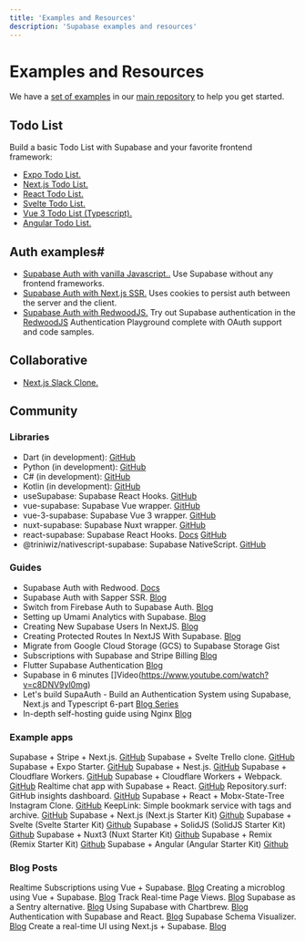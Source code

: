 ```yaml
---
title: 'Examples and Resources'
description: 'Supabase examples and resources'
---
```


# Examples and Resources

We have a [set of examples](https://github.com/supabase/supabase/tree/master/examples) in our [main repository](https://github.com/supabase/supabase) to help you get started.

## Todo List

Build a basic Todo List with Supabase and your favorite frontend framework:

- [Expo Todo List.](https://github.com/supabase/supabase/tree/master/examples/expo-todo-list)
- [Next.js Todo List.](https://github.com/supabase/supabase/tree/master/examples/nextjs-todo-list)
- [React Todo List.](https://github.com/supabase/supabase/tree/master/examples/react-todo-list)
- [Svelte Todo List.](https://github.com/supabase/supabase/tree/master/examples/sveltejs-todo-list)
- [Vue 3 Todo List (Typescript).](https://github.com/supabase/supabase/tree/master/examples/vue3-ts-todo-list)
- [Angular Todo List.](https://github.com/supabase/supabase/tree/master/examples/angular-todo-list)

## Auth examples#

- [Supabase Auth with vanilla Javascript..](https://github.com/supabase/supabase/tree/master/examples/javascript-auth) Use Supabase without any frontend frameworks.
- [Supabase Auth with Next.js SSR.](https://github.com/supabase/supabase/tree/master/examples/nextjs-with-supabase-auth) Uses cookies to persist auth between the server and the client.
- [Supabase Auth with RedwoodJS.](https://redwood-playground-auth.netlify.app/supabase) Try out Supabase authentication in the [RedwoodJS](https://redwoodjs.com/) Authentication Playground complete with OAuth support and code samples.

## Collaborative

- [Next.js Slack Clone.](https://github.com/supabase/supabase/tree/master/examples/slack-clone/nextjs-slack-clone)

## Community

### Libraries
- Dart (in development): [GitHub](https://github.com/supabase/supabase-dart )
- Python (in development): [GitHub](https://github.com/supabase/supabase-py)
- C# (in development): [GitHub](https://github.com/supabase/supabase-csharp)
- Kotlin (in development): [GitHub](https://github.com/supabase/supabase-kt)
- useSupabase: Supabase React Hooks. [GitHub](https://github.com/gbibeaul/use-supabase)
- vue-supabase: Supabase Vue wrapper. [GitHub](https://github.com/supabase/vue-supabase)
- vue-3-supabase: Supabase Vue 3 wrapper. [GitHub](https://github.com/DidoMarchet/vue-3-supabase)
- nuxt-supabase: Supabase Nuxt wrapper. [GitHub](https://github.com/supabase/nuxt-supabase)
- react-supabase: Supabase React Hooks. [Docs](https://react-supabase.vercel.app/) [GitHub](https://github.com/tmm/react-supabase)
- @triniwiz/nativescript-supabase: Supabase NativeScript. [GitHub](https://github.com/triniwiz/nativescript-plugins/tree/master/packages/nativescript-supabase)

### Guides

- Supabase Auth with Redwood. [Docs](https://redwoodjs.com/tutorial/authentication)
- Supabase Auth with Sapper SSR. [Blog](https://dev.to/jakobbouchard/how-to-setup-supabase-auth-with-sapper-ssr-13od)
- Switch from Firebase Auth to Supabase Auth. [Blog](https://msyyn.medium.com/switch-from-firebase-auth-to-supabase-auth-the-open-source-firebase-alternative-509746952b1b)
- Setting up Umami Analytics with Supabase. [Blog](https://dev.to/jakobbouchard/setting-up-umami-with-vercel-and-supabase-3a73)
- Creating New Supabase Users In NextJS. [Blog](https://www.aboutmonica.com/blog/creating-new-supabase-users-in-next-js)
- Creating Protected Routes In NextJS With Supabase. [Blog](https://www.aboutmonica.com/blog/creating-protected-routes-in-next-js-with-supabase)
- Migrate from Google Cloud Storage (GCS) to Supabase Storage Gist
- Subscriptions with Supabase and Stripe Billing [Blog](https://www.sandromaglione.com/2021/04/29/supabase-auth-create-stripe-customer-subscription-supabase-stripe-billing-part-1/)
- Flutter Supabase Authentication [Blog](https://www.sandromaglione.com/2021/04/24/flutter-supabase-authentication/)
- Supabase in 6 minutes []Video(https://www.youtube.com/watch?v=c8DNV9yl0mg)
- Let's build SupaAuth - Build an Authentication System using Supabase, Next.js and Typescript 6-part [Blog Series](https://aalam.in/blog/supabase-auth-intro-setup-next)
- In-depth self-hosting guide using Nginx [Blog](https://dev.to/chronsyn/self-hosting-with-supabase-1aii)

### Example apps


Supabase + Stripe + Next.js. [GitHub](https://github.com/vercel/nextjs-subscription-payments)
Supabase + Svelte Trello clone. [GitHub](https://github.com/joshnuss/supabase-kanban)
Supabase + Expo Starter. [GitHub](https://github.com/codingki/react-native-expo-template/tree/master/template-typescript-bottom-tabs-supabase-auth-flow)
Supabase + Nest.js. [GitHub](https://github.com/hiro1107/nestjs-supabase-auth)
Supabase + Cloudflare Workers. [GitHub](https://github.com/supabase/supabase/tree/master/examples/with-cloudflare-workers)
Supabase + Cloudflare Workers + Webpack. [GitHub](https://github.com/signalnerve/supabase-workers-proxy)
Realtime chat app with Supabase + React. [GitHub](https://github.com/shwosner/realtime-chat-supabase-react)
Repository.surf: GitHub insights dashboard. [GitHub](https://github.com/supabase/repository.surf)
Supabase + React + Mobx-State-Tree Instagram Clone. [GitHub](https://github.com/NiketanG/instaclone)
KeepLink: Simple bookmark service with tags and archive. [GitHub](https://github.com/fengkx/keeplink)
Supabase + Next.js (Next.js Starter Kit) [Github](https://github.com/one-aalam/next-starter-kit/tree/auth-supabase)
Supabase + Svelte (Svelte Starter Kit) [Github](https://github.com/one-aalam/svelte-starter-kit)
Supabase + SolidJS (SolidJS Starter Kit) [Github](https://github.com/one-aalam/solid-starter-kit)
Supabase + Nuxt3 (Nuxt Starter Kit) [Github](https://github.com/one-aalam/nuxt-starter-kit)
Supabase + Remix (Remix Starter Kit) [Github](https://github.com/one-aalam/remix-starter-kit)
Supabase + Angular (Angular Starter Kit) [Github](https://github.com/one-aalam/ng-starter-kit)

### Blog Posts


Realtime Subscriptions using Vue + Supabase. [Blog](https://dev.to/ftonato/realtime-subscriptions-using-vue-supabase-1e11)
Creating a microblog using Vue + Supabase. [Blog](https://dev.to/ftonato/creating-a-microblog-using-vue-supabase-31p)
Track Real-time Page Views. [Blog](https://codebycorey.com/blog/page-views-nextjs-supabase)
Supabase as a Sentry alternative. [Blog](http://kopi.cloud/blog/2021/sentry-supabase/)
Using Supabase with Chartbrew. [Blog](https://chartbrew.com/blog/how-to-visualize-your-supabase-data-with-chartbrew/)
Authentication with Supabase and React. [Blog](https://hyperfoo.io/posts/supabase-authentication-react)
Supabase Schema Visualizer. [Blog](https://dev.to/zernonia/supabase-schema-visualizer-no-installation-login-49kg)
Create a real-time UI using Next.js + Supabase. [Blog](https://pablopunk.com/posts/how-to-create-a-real-time-ui-with-nextjs-and-supabase)
